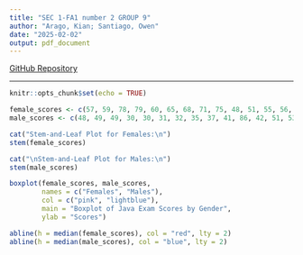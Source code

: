 ---
title: "SEC 1-FA1 number 2 GROUP 9"
author: "Arago, Kian; Santiago, Owen"
date: "2025-02-02"
output: pdf_document
---

[GitHub Repository](https://github.com/pywen1004/SEC-1---FA1-GROUP-9---ARAGO-K-SANTIAGO-O)  

---
```{r setup, include=TRUE}
knitr::opts_chunk$set(echo = TRUE)

female_scores <- c(57, 59, 78, 79, 60, 65, 68, 71, 75, 48, 51, 55, 56, 41, 43, 44, 75, 78, 80, 81, 83, 83, 85) 
male_scores <- c(48, 49, 49, 30, 30, 31, 32, 35, 37, 41, 86, 42, 51, 53, 56, 42, 44, 50, 51, 65, 67, 51, 56, 58, 64, 64, 75)

cat("Stem-and-Leaf Plot for Females:\n")
stem(female_scores)

cat("\nStem-and-Leaf Plot for Males:\n")
stem(male_scores)

boxplot(female_scores, male_scores, 
        names = c("Females", "Males"), 
        col = c("pink", "lightblue"), 
        main = "Boxplot of Java Exam Scores by Gender",
        ylab = "Scores")

abline(h = median(female_scores), col = "red", lty = 2) 
abline(h = median(male_scores), col = "blue", lty = 2)
```